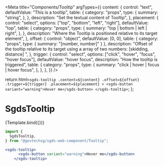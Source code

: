 
<Meta
  title="Components/Tooltip"
    argTypes={{
    content: {
      control: "text",
      defaultValue: "This is a tooltip",
      table: {
        category: "props",
        type: {
          summary: "string",
        },
      },
      description: "Set the textual content of Tooltip",
    },
    placement: {
      control: "select",
      options: ["top", "bottom", "left", "right"],
      defaultValue: "top",
      table: {
        category: "props",
        type: {
          summary: "top | bottom | left | right",
        },
      },
      description:
        "Where the Tooltip is positioned relative to its target element",
    },
    offset: {
      control: "object",
      defaultValue: [0, 0],
      table: { category: "props", type: { summary: "[number, number]" } },
      description:
        "Offset of the tooltip relative to its target using a array of two numbers: [skidding, distance] ",
    },
    trigger: {
      control: "select",
      options: ["click", "hover", "focus", "hover focus"],
      defaultValue: "hover focus",
      description: "How the tooltip is triggered",
      table: {
        category: "props",
        type: {
          summary: "click | hover | focus | hover focus",
        },
      },
    },
  }}
/>

  return html`
     <sgds-tooltip
      .content=${content}
      .offset=${offset}
      .trigger=${trigger}
      .placement=${placement}
    >
      <sgds-button variant="warning">Hover me</sgds-button>
    </sgds-tooltip>
  `;
};

# SgdsTooltip

<Story name="Basic">{Template.bind({})}</Story>


```jsx
import {
  SgdsTooltip,
} from "@govtechsg/sgds-web-component/Tooltip";
```

<ArgsTable story="Basic" />

```jsx
<sgds-tooltip>
      <sgds-button variant="warning">Hover me</sgds-button>
    </sgds-tooltip>
```
